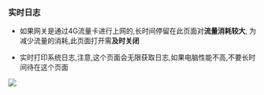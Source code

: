 ### 实时日志

* 如果网关是通过4G流量卡进行上网的,长时间停留在此页面对**流量消耗较大**, 为减少流量的消耗,此页面打开需**及时关闭**

* 实时打印系统日志,注意,这个页面会无限获取日志,如果电脑性能不高,不要长时间待在这个页面

![](img/debug-4.png)
